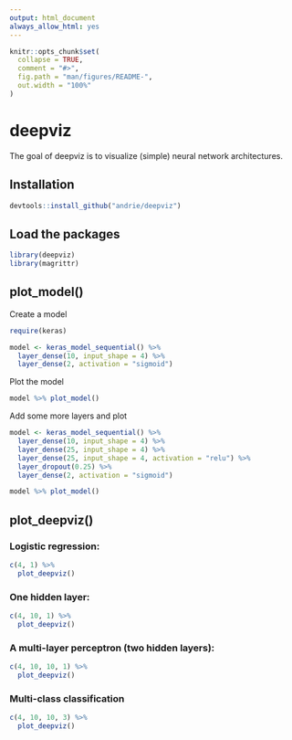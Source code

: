 ```yaml
---
output: html_document
always_allow_html: yes
---
```


<!-- README.md is generated from README.Rmd. Please edit that file -->

```r
knitr::opts_chunk$set(
  collapse = TRUE,
  comment = "#>",
  fig.path = "man/figures/README-",
  out.width = "100%"
)
```
# deepviz

The goal of deepviz is to visualize (simple) neural network architectures.

## Installation

``` r
devtools::install_github("andrie/deepviz")
```

## Load the packages

```r
library(deepviz)
library(magrittr)
```


## plot_model()

Create a model

```r
require(keras)

model <- keras_model_sequential() %>%
  layer_dense(10, input_shape = 4) %>%
  layer_dense(2, activation = "sigmoid")
```


Plot the model
```r
model %>% plot_model()
```

Add some more layers and plot

```r
model <- keras_model_sequential() %>%
  layer_dense(10, input_shape = 4) %>%
  layer_dense(25, input_shape = 4) %>%
  layer_dense(25, input_shape = 4, activation = "relu") %>%
  layer_dropout(0.25) %>%
  layer_dense(2, activation = "sigmoid")

model %>% plot_model()
```


## plot_deepviz()


### Logistic regression:

```r
c(4, 1) %>% 
  plot_deepviz()
```

### One hidden layer:

```r
c(4, 10, 1) %>% 
  plot_deepviz()
```

### A multi-layer perceptron (two hidden layers):

```r
c(4, 10, 10, 1) %>% 
  plot_deepviz()
```


### Multi-class classification

```r
c(4, 10, 10, 3) %>% 
  plot_deepviz()
```
